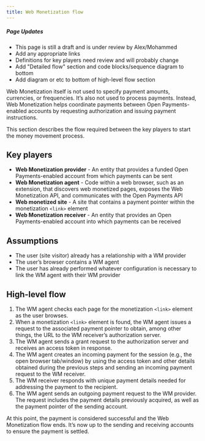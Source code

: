 ```yaml
---
title: Web Monetization flow
---
```


<div class="draft"><h5>Page Updates</h5><ul><li>This page is still a draft and is under review by Alex/Mohammed</li><li>Add any appropriate links</li><li>Definitions for key players need review and will probably change</li><li>Add "Detailed flow" section and code blocks/sequence diagram to bottom </li><li>Add diagram or etc to bottom of high-level flow section</li></ul></div>

Web Monetization itself is not used to specify payment amounts, currencies, or frequencies. It’s also not used to process payments. Instead, Web Monetization helps coordinate payments between Open Payments-enabled accounts by requesting authorization and issuing payment instructions.

This section describes the flow required between the key players to start the money movement process.

## Key players

- **Web Monetization provider** - An entity that provides a funded Open Payments-enabled account from which payments can be sent
- **Web Monetization agent** - Code within a web browser, such as an extension, that discovers web monetized pages, exposes the Web Monetization API, and communicates with the Open Payments API
- **Web monetized site** - A site that contains a payment pointer within the monetization `<link>` element
- **Web Monetization receiver** - An entity that provides an Open Payments-enabled account into which payments can be received

## Assumptions

- The user (site visitor) already has a relationship with a WM provider
- The user’s browser contains a WM agent
- The user has already performed whatever configuration is necessary to link the WM agent with their WM provider

## High-level flow

1. The WM agent checks each page for the monetization `<link>` element as the user browses.
2. When a monetization `<link>` element is found, the WM agent issues a request to the associated payment pointer to obtain, among other things, the URL to the WM receiver’s authorization server.
3. The WM agent sends a grant request to the authorization server and receives an access token in response.
4. The WM agent creates an incoming payment for the session (e.g., the open browser tab/window) by using the access token and other details obtained during the previous steps and sending an incoming payment request to the WM receiver.
5. The WM receiver responds with unique payment details needed for addressing the payment to the recipient.
6. The WM agent sends an outgoing payment request to the WM provider. The request includes the payment details previously acquired, as well as the payment pointer of the sending account.

At this point, the payment is considered successful and the Web Monetization flow ends. It’s now up to the sending and receiving accounts to ensure the payment is settled.
